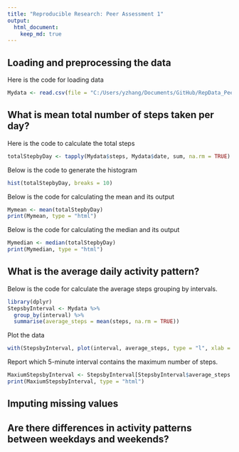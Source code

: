 ```yaml
---
title: "Reproducible Research: Peer Assessment 1"
output: 
  html_document:
    keep_md: true
---
```



## Loading and preprocessing the data
Here is the code for loading data
```r
Mydata <- read.csv(file = "C:/Users/yzhang/Documents/GitHub/RepData_PeerAssessment1/activity/activity.csv", header = TRUE, sep = ",")
```
## What is mean total number of steps taken per day?
Here is the code to calculate the total steps
```r
totalStepbyDay <- tapply(Mydata$steps, Mydata$date, sum, na.rm = TRUE)
```
Below is the code to generate the histogram
```r
hist(totalStepbyDay, breaks = 10)
```
Below is the code for calculating the mean and its output
```r
Mymean <- mean(totalStepbyDay)
print(Mymean, type = "html")
```
Below is the code for calculating the median and its output
```r
Mymedian <- median(totalStepbyDay)
print(Mymedian, type = "html")
```

## What is the average daily activity pattern?
Below is the code for calculate the average steps grouping by intervals.
```r
library(dplyr)
StepsbyInterval <- Mydata %>%
  group_by(interval) %>%
  summarise(average_steps = mean(steps, na.rm = TRUE))
```
Plot the data
```r
with(StepsbyInterval, plot(interval, average_steps, type = "l", xlab = "intervals", ylab = "average steps", main = "Average Daily Activity Pattern"))
```
Report which 5-minute interval contains the maximum number of steps.
```r
MaxiumStepsbyInterval <- StepsbyInterval[StepsbyInterval$average_steps == max(StepsbyInterval$average_steps), ]
print(MaxiumStepsbyInterval, type = "html")
```

## Imputing missing values




## Are there differences in activity patterns between weekdays and weekends?
